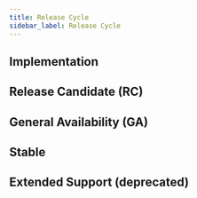 ```yaml
---
title: Release Cycle
sidebar_label: Release Cycle
---
```



## Implementation

## Release Candidate (RC)

## General Availability (GA)

## Stable

## Extended Support (deprecated)